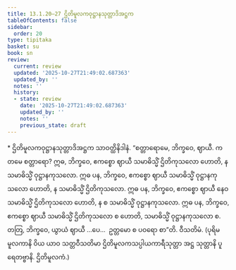 ```yaml
---
title: 13.1.20–27 ဌိတိမူလကဝုဋ္ဌာနသုတ္တာဒိအဋ္ဌက
tableOfContents: false
sidebar:
  order: 20
type: tipitaka
basket: su
book: sn
review:
  current: review
  updated: '2025-10-27T21:49:02.687363'
  updated_by: ''
  notes: ''
  history:
  - state: review
    date: '2025-10-27T21:49:02.687363'
    updated_by: ''
    notes: ''
    previous_state: draft
---
```



<ReviewStatus review={frontmatter.review} showDetails={true} />

<HypothesisAnnotation frontmatter={frontmatter} />

<DynamicBreadcrumb />

<Paragraph type="center" book="sn">
* ဌိတိမူလကဝုဋ္ဌာနသုတ္တာဒိအဋ္ဌက
</Paragraph>

<Division number="681–688" book="sn" e="ch" v="18" p="384">

<Paragraph number="1320" book="sn">
သာဝတ္ထိနိဒါနံ. “စတ္တာရောမေ, ဘိက္ခဝေ, ဈာယီ. ကတမေ စတ္တာရော? ဣဓ, ဘိက္ခဝေ, ဧကစ္စော ဈာယီ သမာဓိသ္မိံ ဌိတိကုသလော ဟောတိ, န သမာဓိသ္မိံ ဝုဋ္ဌာနကုသလော. ဣဓ ပန, ဘိက္ခဝေ, ဧကစ္စော ဈာယီ သမာဓိသ္မိံ ဝုဋ္ဌာနကုသလော ဟောတိ, န သမာဓိသ္မိံ ဌိတိကုသလော. ဣဓ ပန, ဘိက္ခဝေ, ဧကစ္စော ဈာယီ နေဝ သမာဓိသ္မိံ ဌိတိကုသလော ဟောတိ, န စ သမာဓိသ္မိံ ဝုဋ္ဌာနကုသလော. ဣဓ ပန, ဘိက္ခဝေ, ဧကစ္စော ဈာယီ သမာဓိသ္မိံ ဌိတိကုသလော စ ဟောတိ, သမာဓိသ္မိံ ဝုဋ္ဌာနကုသလော စ. တတြ, ဘိက္ခဝေ, ယွာယံ ဈာယီ …ပေ…  ဥတ္တမော စ ပဝရော စာ”တိ.

</Paragraph>
</Division>

<Paragraph number="1321" type="center" book="sn">
ဝီသတိမံ.



</Paragraph>

<Paragraph number="1322" book="sn">
(ပုရိမမူလကာနိ ဝိယ ယာဝ သတ္တဝီသတိမာ ဌိတိမူလကသပ္ပါယကာရီသုတ္တာ အဋ္ဌ သုတ္တာနိ ပူရေတဗ္ဗာနိ. ဌိတိမူလကံ.)
</Paragraph>